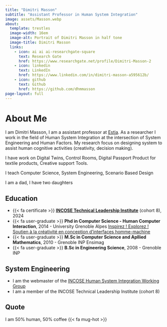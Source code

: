 ```yaml
---
title: "Dimitri Masson"
subtitle: "Assistant Professor in Human System Integration"
image: assets/Masson.webp
about:
  template: trestles
  image-width: 16em
  image-alt: Portrait of Dimitri Masson in half tone
  image-title: Dimitri Masson
  links:
    - icon: ai ai ai-researchgate-square
      text: Research Gate
      href: https://www.researchgate.net/profile/Dimitri-Masson-2
    - icon: linkedin
      text: LinkedIn
      href: https://www.linkedin.com/in/dimitri-masson-a595612b/
    - icon: github
      text: Github
      href: https://github.com/dhmmasson
page-layout: full
---
```

# About Me

I am Dimitri Masson, I am a assistant professor at [Estia](https://www.estia.fr/). 
As a researcher I work in the field of Human System Integration at the intersection of System Engineering and Human Factors. 
My research focus on designing system to assist human cognitive activities (creativity, decision making). 


I have work on Digital Twins, Control Rooms, Digital Passport Product for textile products, Creative support Tools.  


I teach Computer Science, System Engineering, Scenario Based Design 

I am a dad, I have two daughters


## Education
 
- {{< fa certificate >}} **[INCOSE Technical Leadership Institute](https://www.incose.org/learn/tli)** (cohort 8),  2024
- {{< fa user-graduate >}} **Phd in Computer Science - Human Computer Interaction**, 2014 - University Grenoble Alpes
  [Inspirez ! Explorez ! Soutien à la créativité en conception d'interfaces homme-machine](publications/masson2014_InspirezExplorez/index.md)
- {{< fa user-graduate >}} **M.Sc in Computer Science and Apllied Mathematics**, 2010 - Grenoble INP Ensimag  
- {{< fa user-graduate >}} **B.Sc in Engineering Science**, 2008 - Grenoble INP 

## System Engineering 

- I am the webmaster of the [INCOSE Human System Integration Working Group](https://www.incose.org/communities/working-groups-initiatives/human-systems-integration) 
- I am a member of the INCOSE Technical Leadership Institute (cohort 8)

## Quote
I am 50% human, 50% coffee {{< fa mug-hot >}}